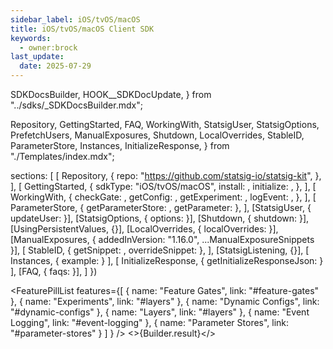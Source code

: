 ```yaml
---
sidebar_label: iOS/tvOS/macOS
title: iOS/tvOS/macOS Client SDK
keywords:
  - owner:brock
last_update:
  date: 2025-07-29
---
```


  SDKDocsBuilder,
  HOOK__SDKDocUpdate,
} from "../sdks/_SDKDocsBuilder.mdx";


  Repository,
  GettingStarted,
  FAQ,
  WorkingWith,
  StatsigUser,
  StatsigOptions,
  PrefetchUsers,
  ManualExposures,
  Shutdown,
  LocalOverrides,
  StableID,
  ParameterStore,
  Instances,
  InitializeResponse,
} from "./Templates/index.mdx";


  sections: [
    [
      Repository,
      {
        repo: "https://github.com/statsig-io/statsig-kit",
      },
    ],
    [
      GettingStarted,
      {
        sdkType: "iOS/tvOS/macOS",
        install: <Install />,
        initialize: <Initialize />,
      },
    ],
    [
      WorkingWith,
      {
        checkGate: <CheckGate />,
        getConfig: <GetConfig />,
        getExperiment: <GetExperiment />,
        logEvent: <LogEvent />,
      },
    ],
    [
      ParameterStore,
      { getParameterStore: <GetParameterStore />, getParameter: <GetParameter /> },
    ],
    [StatsigUser, { updateUser: <UpdateUser /> }],
    [StatsigOptions, { options: <Options /> }],
    [Shutdown, { shutdown: <ShutdownSnippet /> }],
    [UsingPersistentValues, {}],
    [LocalOverrides, { localOverrides: <LocalOverridesSnippet /> }],
    [ManualExposures, { addedInVersion: "1.16.0", ...ManualExposureSnippets }],
    [
      StableID,
      { getSnippet: <GetStableID />, overrideSnippet: <OverrideStableID /> },
    ],
    [StatsigListening, {}],
    [
      Instances,
      { example: <MultiInstance /> }
    ],
    [
      InitializeResponse,
      { getInitializeResponseJson: <GetInitializeResponseJson /> }
    ],
    [FAQ, { faqs: <MoreFAQs /> }],
  ]
})


<FeaturePillList
    features={[
      { name: "Feature Gates", link: "#feature-gates" },
      { name: "Experiments", link: "#layers" },
      { name: "Dynamic Configs", link: "#dynamic-configs" },
      { name: "Layers", link: "#layers" },
      { name: "Event Logging", link: "#event-logging" },
      { name: "Parameter Stores", link: "#parameter-stores" }
    ]
  }
/>
<>{Builder.result}</>

